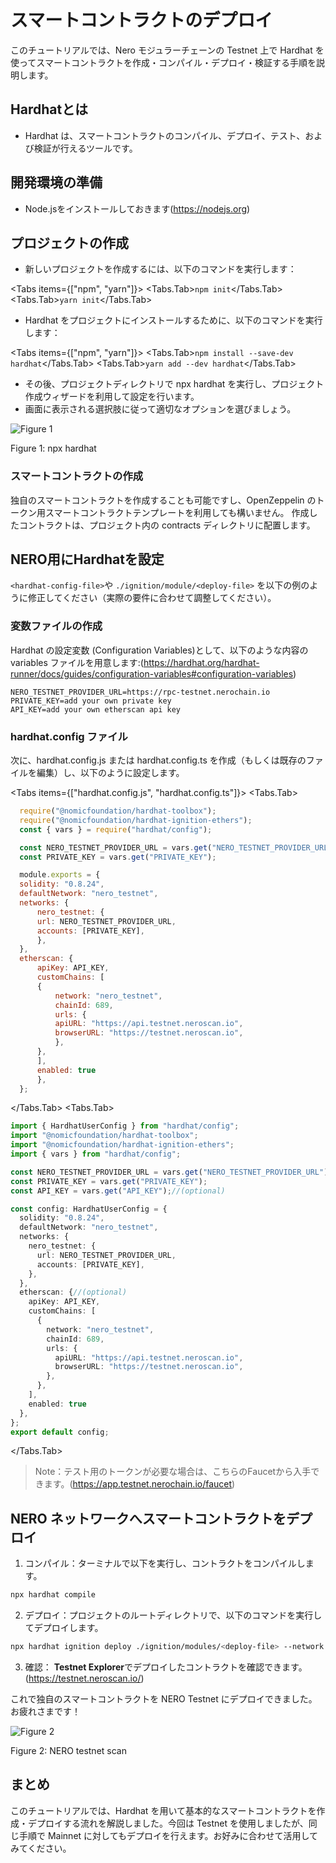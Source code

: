 
# スマートコントラクトのデプロイ

このチュートリアルでは、Nero モジュラーチェーンの Testnet 上で Hardhat を使ってスマートコントラクトを作成・コンパイル・デプロイ・検証する手順を説明します。

## Hardhatとは

- Hardhat は、スマートコントラクトのコンパイル、デプロイ、テスト、および検証が行えるツールです。

## 開発環境の準備

- Node.jsをインストールしておきます(https://nodejs.org)

## プロジェクトの作成

- 新しいプロジェクトを作成するには、以下のコマンドを実行します：

<Tabs items={["npm", "yarn"]}>
  <Tabs.Tab>``` npm init ```</Tabs.Tab>
  <Tabs.Tab>``` yarn init ```</Tabs.Tab>
</Tabs>

- Hardhat をプロジェクトにインストールするために、以下のコマンドを実行します：

<Tabs items={["npm", "yarn"]}>
  <Tabs.Tab>``` npm install --save-dev hardhat ```</Tabs.Tab>
  <Tabs.Tab>``` yarn add --dev hardhat ```</Tabs.Tab>
</Tabs>

- その後、プロジェクトディレクトリで npx hardhat を実行し、プロジェクト作成ウィザードを利用して設定を行います。
- 画面に表示される選択肢に従って適切なオプションを選びましょう。

<div style={{ height: "2rem" }} />
<div style={{ textAlign: "center" }}>
  <img src="/assets/building/figure1.png" alt="Figure 1" />
  <p style={{ fontStyle: "italic" }}>Figure 1: npx hardhat</p>
</div>

### スマートコントラクトの作成

独自のスマートコントラクトを作成することも可能ですし、OpenZeppelin のトークン用スマートコントラクトテンプレートを利用しても構いません。
作成したコントラクトは、プロジェクト内の contracts ディレクトリに配置します。

## NERO用にHardhatを設定

`<hardhat-config-file>`や `./ignition/module/<deploy-file>` を以下の例のように修正してください（実際の要件に合わせて調整してください）。

### 変数ファイルの作成
Hardhat の設定変数 (Configuration Variables)として、以下のような内容の variables ファイルを用意します:(https://hardhat.org/hardhat-runner/docs/guides/configuration-variables#configuration-variables)

```
NERO_TESTNET_PROVIDER_URL=https://rpc-testnet.nerochain.io
PRIVATE_KEY=add your own private key
API_KEY=add your own etherscan api key
```
### hardhat.config ファイル
次に、hardhat.config.js または hardhat.config.ts を作成（もしくは既存のファイルを編集）し、以下のように設定します。

<Tabs items={["hardhat.config.js", "hardhat.config.ts"]}>
  <Tabs.Tab>
  ```javascript 
    require("@nomicfoundation/hardhat-toolbox");
    require("@nomicfoundation/hardhat-ignition-ethers");
    const { vars } = require("hardhat/config");

    const NERO_TESTNET_PROVIDER_URL = vars.get("NERO_TESTNET_PROVIDER_URL");
    const PRIVATE_KEY = vars.get("PRIVATE_KEY");

    module.exports = {
    solidity: "0.8.24",
    defaultNetwork: "nero_testnet",
    networks: {
        nero_testnet: {
        url: NERO_TESTNET_PROVIDER_URL,
        accounts: [PRIVATE_KEY],
        },
    },
    etherscan: {
        apiKey: API_KEY,
        customChains: [
        {
            network: "nero_testnet",
            chainId: 689,
            urls: {
            apiURL: "https://api.testnet.neroscan.io",
            browserURL: "https://testnet.neroscan.io",
            },
        },
        ],
        enabled: true
        },
    };

````
</Tabs.Tab>
<Tabs.Tab>
```typescript
import { HardhatUserConfig } from "hardhat/config";
import "@nomicfoundation/hardhat-toolbox";
import "@nomicfoundation/hardhat-ignition-ethers";
import { vars } from "hardhat/config";

const NERO_TESTNET_PROVIDER_URL = vars.get("NERO_TESTNET_PROVIDER_URL");
const PRIVATE_KEY = vars.get("PRIVATE_KEY");
const API_KEY = vars.get("API_KEY");//(optional)

const config: HardhatUserConfig = {
  solidity: "0.8.24",
  defaultNetwork: "nero_testnet",
  networks: {
    nero_testnet: {
      url: NERO_TESTNET_PROVIDER_URL,
      accounts: [PRIVATE_KEY],
    },
  },
  etherscan: {//(optional)
    apiKey: API_KEY,
    customChains: [
      {
        network: "nero_testnet",
        chainId: 689,
        urls: {
          apiURL: "https://api.testnet.neroscan.io",
          browserURL: "https://testnet.neroscan.io",
        },
      },
    ],
    enabled: true
  },
};
export default config;
```
</Tabs.Tab>
</Tabs>


> Note：テスト用のトークンが必要な場合は、こちらのFaucetから入手できます。(https://app.testnet.nerochain.io/faucet)

## NERO ネットワークへスマートコントラクトをデプロイ

1. コンパイル：ターミナルで以下を実行し、コントラクトをコンパイルします。

```bash
npx hardhat compile
```

2. デプロイ：プロジェクトのルートディレクトリで、以下のコマンドを実行してデプロイします。

```bash
npx hardhat ignition deploy ./ignition/modules/<deploy-file> --network <select-network>
```

3. 確認： **Testnet Explorer**でデプロイしたコントラクトを確認できます。(https://testnet.neroscan.io/)

これで独自のスマートコントラクトを NERO Testnet にデプロイできました。お疲れさまです！

<div style={{ height: '2rem' }} />
<div style={{ textAlign: 'center' }}>
  <img src="/assets/building/figure2.png" alt="Figure 2" />
  <p style={{ fontStyle: 'italic' }}>Figure 2: NERO testnet scan</p>
</div>

## まとめ
このチュートリアルでは、Hardhat を用いて基本的なスマートコントラクトを作成・デプロイする流れを解説しました。今回は Testnet を使用しましたが、同じ手順で Mainnet に対してもデプロイを行えます。お好みに合わせて活用してみてください。